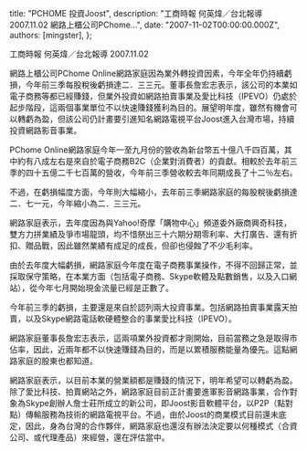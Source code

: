 
  title: "PCHOME 投資Joost",
  description: "工商時報 何英煒／台北報導 2007.11.02 網路上櫃公司PChome...",
  date: "2007-11-02T00:00:00.000Z",
  authors: [mingster],
};

<p>工商時報 何英煒／台北報導 2007.11.02　</p>
<p>網路上櫃公司PChome Online網路家庭因為業外轉投資因素，今年全年仍持續虧損，今年前三季每股稅後虧損達二．三三元。董事長詹宏志表示，該公司的本業如電子商務等都已經賺錢，但業外投資如網路拍賣事業及愛比科技（IPEVO）仍處於起步階段，這兩個事業單位不以快速賺錢獲利為目的。展望明年度，雖然有機會可以轉虧為盈，但該公司仍計畫要引進知名網路電視平台Joost進入台灣市場，持續投資網路影音事業。</p>
<p>PChome Online網路家庭今年一至九月份的營收為新台幣五十億八千四百萬，其中約有八成左右是來自於電子商務B2C（企業對消費者）的貢獻。相較於去年前三季的四十五億二千七百萬的營收，今年前三季營收較去年同期成長了十二％左右。</p>
<p>不過，在虧損幅度方面，今年則大幅縮小，去年前三季網路家庭的每股稅後虧損達二．七一元，今年縮小為二．三三元。</p>
<p>網路家庭表示，去年度因為與Yahoo!奇摩「購物中心」頻道委外廠商興奇科技，雙方力拼業績及爭市場龍頭，均不惜祭出三十六期分期零利率、大打廣告、還有折扣、贈品戰，因此雖然業績有成足的成長，但卻也侵蝕了不少毛利率。</p>
<p>由於去年度大幅虧損，網路家庭今年度在電子商務事業操作，不得不回歸正常，並採取保守策略，在本業方面（包括電子商務、Skype軟體及點數銷售，以及入口網站），從今年七月開始現金流量已經是正數了。</p>
<p>今年前三季的虧損，主要還是來自於認列兩大投資事業。包括網路拍賣事業露天拍賣，以及Skype網路電話軟硬體整合的事業愛比科技（IPEVO）。</p>
<p>網路家庭董事長詹宏志表示，這兩項業外投資都才剛開始，目前當務之急是取得市佔率，因此，近兩年都不以快速賺錢為目的，而是以累積服務能量為優先。這點網路家庭的股東也都知道。</p>
<p>網路家庭表示，以目前本業的營業額都是賺錢的情況下，明年希望可以轉虧為盈。除了愛比科技、拍賣網站之外，網路家庭目前正計畫要進軍影音網路事業，合作對象為Skype創辦人詹士莊所成立的新公司，即Joost影音軟體平台，以P2P（點對點）傳輸服務為技術的網路電視平台。不過，由於Joost的商業模式目前還未底定，因此，身為台灣的合作夥伴，網路家庭也還沒有辦法決定要以何種模式（合資公司、或代理產品）來經營，還在評估當中。</p>
